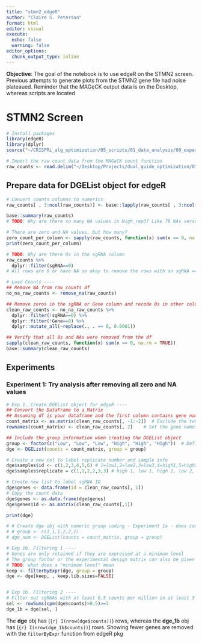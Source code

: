 ```yaml
---
title: "stmn2_edgeR"
author: "Claire S. Peterson"
format: html
editor: visual
execute:
  echo: false
  warning: false
editor_options: 
  chunk_output_type: inline
---
```


**Objective**: The goal of the notebook is to use edgeR on the STMN2 screen. Previous attempts to generate plots from the STMN2 gene file had noise plateaued. Reminder that the MAGeCK output data is on the Desktop, whereas scripts are located 

# STMN2 Screen
```r
# Install packages
library(edgeR)
library(dplyr)
source("~/CRISPRi_alg_optimization/05_scripts/01_data_analysis/00_experiments/clean_preprocess_module.R")
```
```r
# Import the raw count data from the MAGeCK count function
raw_counts <- read.delim("~/Desktop/Projects/dual_guide_optimization/01_sorting-based_screens/stmn2/analysis_method/mageck/initial_mageck_09122024/stmn2_unpaired/results/count/all.count.txt", sep = "\t", header = TRUE)
```

## Prepare data for DGEList object for edgeR
```r
# Convert counts columns to numerics
raw_counts[ , 3:ncol(raw_counts)] <- base::lapply(raw_counts[ , 3:ncol(raw_counts)], as.numeric)

base::summary(raw_counts)
# TODO: Why are there so many NA values in High_rep3? Like 78 NAs versus 16 in other samples.

# There are zero and NA values, but how many?
zero_count_per_column <- sapply(raw_counts, function(x) sum(x == 0, na.rm = TRUE))
print(zero_count_per_column)

# TODO: Why are there 0s in the sgRNA column
raw_counts %>% 
  dplyr::filter(sgRNA==0)
# All rows are 0 or have NA so okay to remove the rows with an sgRNA == 0
```

```r
# Load Counts ----
## Remove NA from raw_counts df
no_na_raw_counts <- remove_na(raw_counts)

## Remove zeros in the sgRNA or Gene column and recode 0s in other columns
clean_raw_counts <- no_na_raw_counts %>% 
  dplyr::filter(!sgRNA==0) %>% 
  dplyr::filter(!Gene==0) %>% 
  dplyr::mutate_all(~replace(., . == 0, 0.0001))

## Verify that all 0s and NAs were removed from the df
sapply(clean_raw_counts, function(x) sum(x == 0, na.rm = TRUE))
base::summary(clean_raw_counts)
```

## Experiments
### Experiment 1: Try analysis after removing all zero and NA values
```r
# Exp 1. Create DGEList object for edgeR ----
## Convert the DataFrame to a Matrix
## Assuming df is your dataframe and the first column contains gene names
count_matrix <- as.matrix(clean_raw_counts[, -1:-2])  # Exclude the two columns with sgRNAs and gene names
rownames(count_matrix) <- clean_raw_counts[, 2]    # Set the gene names as rownames

## Include the group information when creating the DGEList object
group <- factor(c("Low", "Low", "Low", "High", "High", "High"))  # Define your group/condition
dge <- DGEList(counts = count_matrix, group = group)

# Create a new col to label replicate number and sample info 
dge$samples$id <- c(1,2,3,4,5,6) # 1=low1,2=low2,3=low3,4=high1,5=high2,6=high3
dge$samples$replicate = c(1,1,2,2,3,3) # high 1, low 1, high 2, low 2, high 3, low 3

# Create new list to label sgRNA ID
dge$genes <- data.frame(id = clean_raw_counts[, 1])
# Copy the count data 
dge$genes <- as.data.frame(dge$genes)
dge$genes$id <- as.matrix(clean_raw_counts[,1])

print(dge)

# # Create dge obj with numeric group coding - Experiment 1a - does coding by numeric matter? - Ans: No -----
# # group <- c(1,1,1,2,2,2)
# dge_num <- DGEList(counts = count_matrix, group = group)
```

```r
# Exp 1b. Filtering 1 ----
# Genes are only retained if they are expressed at a minimum level
# The group factor or the experimental design matrix can also be given directly to the filterBy Expr function
# TODO: what does a "minimum level" mean
keep <- filterByExpr(dge, group = group)
dge <- dge[keep, , keep.lib.sizes=FALSE]


# Exp 1b. Filtering 2 ----
# Filter out sgRNAs with at least 0.5 counts per million in at least 3 samples. Used CPM since values are standardized for systematic differences in the amount of sequencing between samples
sel <- rowSums(cpm(dge$counts)>0.5)>=3
dge_1b = dge[sel, ]
```

The **dge** obj has (`{r} I(nrow(dge$counts))`) rows, whereas the **dge_1b** obj has (`{r} I(nrow(dge_1b$counts))`) rows. Showing fewer genes are removed with the `filterByExpr` function from edgeR pkg


<!-- ```{r} -->
<!-- # Exp 1b. Plot Filtered sgRNAs ---- -->
<!-- # Plot number of hairpins that could be matched per sample and total for each hairpin across all samples -->
<!-- # Setup arrangement of plots -->
<!-- # par(mfrow = c(2, 1)) -->
<!-- # Plot number of hairpins that could be matched per sample -->
<!-- barplot(colSums(dge$counts),  -->
<!--         las=1, # Make x-axis text label horizontal -->
<!--         main="Counts per index", sub = "From filterByExpr", -->
<!--         col=cols, cedge.names=0.5, cedge.adgeis=0.8) -->
<!-- barplot(colSums(dge_1b$counts), las=1,  -->
<!--         main="Counts per index", sub = "From at least 0.5 counts per million in at least 3 samples", -->
<!--         col=cols, cedge.names=0.5, cedge.adgeis=0.8) -->

<!-- legend("topright", legend=c("Control", "Drug"), col=c(3,4), pch=15) -->
<!-- barplot(rowSums(dge$counts), las=2, main="Counts per sgRNA",  -->
<!--           adgeisnames=FALSE, cedge.adgeis=0.8) -->

<!-- barplot(colSums(dge$counts), las = 2, main = "Counts per index", sub = "From filterByExpr", cex.names = 0.5, cex.axis = 0.8, ylim = c(0, 2e+07)) -->
<!-- barplot(colSums(dge_1b$counts), las = 2, main = "Counts per index", sub = "From at least 0.5 counts per million in at least 3 samples", cex.names = 0.5, cex.axis = 0.8, ylim = c(0, 2e+07)) -->
<!-- ``` -->

<!-- ```{r} -->
<!-- z <- rowSums(cpm(dge$counts)>5)>=15 -->
<!-- cols <- as.numeric(dge$samples$group)+2 -->
<!-- barplot(colSums(dge$counts), las=2, main="Counts per index", -->
<!--           col=cols, cedge.names=0.5, cedge.adgeis=0.8) -->
<!-- legend("topright", legend=c("Control", "Drug"), col=c(3,4), pch=15) -->
<!-- barplot(rowSums(dge$counts), las=2, main="Counts per sgRNA",  -->
<!--           adgeisnames=FALSE, cedge.adgeis=0.8) -->
<!-- # Exp 1b. Normalize ---- -->

<!-- ## Carry out normalization using TMM -->
<!-- dge <- calcNormFactors(dge, method = "TMM") -->
<!-- # dge_num <- calcNormFactors(dge_num, method = "TMM") -->

<!-- # View normalization factors -->
<!-- dge$samples -->
<!-- # dge_num$samples -->

<!-- # Get normalized counts per million (CPM) -->
<!-- normalized_counts <- cpm(dge) -->

<!-- # Plot library sizes before normalization -->
<!-- barplot(dge$samples$lib.size, main = "Library Sizes Before Normalization", ylab = "Library Size") -->

<!-- # Apply normalization and plot normalization factors -->
<!-- dge <- calcNormFactors(dge) -->
<!-- barplot(dge$samples$lib.size * dge$samples$norm.factors, main = "Library Sizes After Normalization", ylab = "Effective Library Size") -->

<!-- base::summary(dge$samples) -->
<!-- ``` -->

<!-- ```{r Exp 1b. I Verify Retainment of Genes of Interest} -->
<!-- # I want to ensure TDP and STMN2 are kept for downstream analysis - if not, then useless ---- -->
<!-- keep <- as.matrix(keep) # Convert keep obj (logical) to a matrix to verify genes of interest are retained -->
<!-- # For genes_removed -->
<!-- genes_removed <- data.frame(Gene = rownames(keep[which(keep == FALSE), , drop = FALSE]),  -->
<!--                             Value = keep[keep == FALSE]) -->
<!-- # For genes_keep -->
<!-- genes_keep <- data.frame(Gene = rownames(keep[which(keep == TRUE), , drop = FALSE]),  -->
<!--                          Value = keep[keep == TRUE]) -->
<!--     # Does the same as the above lines but with cleaner code ---- -->
<!--     # genes_removed <- as.matrix(keep[keep==FALSE]) -->
<!--     # genes_removed <- data.frame(Gene = rownames(genes_removed), Value = genes_removed[,1]) -->
<!--     #  -->
<!--     # genes_keep <- as.matrix(keep[keep==TRUE]) -->
<!--     # genes_keep <- data.frame(Gene = rownames(genes_keep), Value = genes_keep[,1]) -->

<!-- ``` -->



<!-- ### Experiment 2: Evaluate Variation Between Replicates -->
<!-- ```{r Exp 2a. } -->

<!-- ``` -->

<!-- ```{r Exp 2a. Evaluate consistency between replicate samples} -->
<!-- ## Make an MDS plot to visualise relationships between replicate samples -->
<!-- par(mfrow = c(1, 3)) -->
<!-- plotMDS(dge, main = "Larger screen: MDS Plot") -->

<!-- # Begin differential representation analysis We will use GLMs in edgeR in this case since -->
<!-- # the experimental design is a time course with changes expected over time i.e. model is y -->
<!-- # = intercept + slope*time Set up design matrix for GLM -->
<!-- des = model.matrix(~dge$samples$group) # Uncomment to evaluate variation between FACS groups -->
<!-- des -->
<!-- colnames(des)[2] = "Slope" -->
<!-- # Estimate dispersions -->
<!-- xglm = estimateDisp(dge, des) -->
<!-- sqrt(xglm$common.disp) -->

<!-- # Plot BCVs versus abundance -->
<!-- plotBCV(xglm, main = "Larger screen: BCV Plot") -->
<!-- # Fit negative bionomial GLM -->
<!-- fit = glmFit(xglm, des) -->
<!-- # Carry out Likelihood ratio test -->
<!-- lrt = glmLRT(fit, coef = 2) -->
<!-- # Show top ranked sgRNAs from the LRT -->
<!-- topTags(lrt) -->

<!-- # Fit quasi-likelihood GLM -->
<!-- QL_fit <- glmQLFit(dge, des) -->
<!-- # Carry out quasi-likelihood ratio test -->
<!-- qlf <- glmQLFTest(QL_fit, coef = 2) -->
<!-- # Show top ranked sgRNAs -->
<!-- topTags(qlf) -->
<!-- # Select hairpins with FDR < 0.05 to highlight on plot -->
<!-- thresh = 0.005 -->
<!-- top3 = topTags(lrt, n = Inf) -->
<!-- top3ids = top3$table[top3$table$FDR < thresh, 1] -->

<!-- # Plot Slope versus logCPM -->
<!-- plotSmear(lrt, de.tags = top3ids, pch = 20, cex = 0.6, main = "Larger screen: Slope vs logCPM") -->
<!-- abline(h = c(-1, 0, 1), col = c("dodgerblue", "yellow", "dodgerblue"), lty = 2) -->

<!-- ``` -->


<!-- # Experiment 3 - set manual filter to only retain sgRNAs with at least 0.5 counts per million in at least 3 samples and plot the overall number of reads per sample and hairpin in a barplot. Counts per million are used as these values are standardised for systematic differences in the amount of sequencing between different samples, which can be subtantial -->
<!-- ```{r} -->

<!-- # Filter hairpins with low counts -->
<!-- sel = rowSums(cpm(dge$counts) > 0.5) >= 3 -->
<!-- dge_selected = dge[sel, ] -->

<!-- # Plot number of hairpins that could be matched per sample -->
<!-- par(mfrow = c(2, 1)) -->
<!-- barplot(colSums(dge_selected$counts), las = 2, main = "Counts per index", cex.names = 0.5, cex.axis = 0.8, ylim = c(0, 2e+07)) -->
<!-- # Select hairpins from plates run in this screen -->
<!-- sample_info = dge_selected$samples$group -->

<!-- selhp = sample_info == "High" | sample_info == "Low" -->
<!-- # Plot per hairpin totals across all samples -->
<!-- barplot(rowSums(dge_selected$counts[selhp, ]), las = 2, main = "Counts per hairpin", cex.names = 0.5, -->
<!-- cex.axis = 0.8, ylim = c(0, 1500000)) -->
<!-- ``` -->


<!-- ```{r Scratch space} -->

<!-- # Was working through the code below, but thought that another tutorrial would be more helpful since it was on large screens -->

<!-- # Evaluate Variation Between Replicates - Evaluate consistency between replicate samples -------- -->
<!-- # Create a design matrix for GLM analysis -->
<!-- # Estimate and plot sgRNA variation -->
<!-- # Make an MDS plot to visualise relationships between replicate samples -->
<!-- # par(mfrow = c(1, 3)) -->
<!-- # plotMDS(dge, labels = dge$samples$group, col = rep(1:6, times = 3), main = "Another small screen: MDS Plot") -->
<!-- # legend("topright", legend = c("Low 1", "Low 2", "Low 3", "High 1", "High 2", "High 3"), col = 1:6, pch = 15) -->
<!-- # -->
<!-- # # Begin differential representation analysis We will use GLMs in edgeR in this case since -->
<!-- # # there are more than 2 groups Set up design matrix for GLM -->
<!-- # des = model.matrix(~dge$samples$group) -->
<!-- # des -->

<!-- # Subset sgRNAs and samples relevant to the "low" group -->

<!-- ``` -->


<!-- # TODO Try running edgeR on cat parsed files (combine recombinants with hits) -->
<!-- # TODO Try running edgeR on parsed recombinant files -->
<!-- # TODO: Beyond edgeR - group NTC guides as neg ctrls, thus the sgRNA totals across all samples for NTC should be significantly higher than other bars -->
<!-- ```{r} -->
<!-- # Try the exact block above but set the sgRNA column to the gene for unique identificaiton -->
<!-- ``` -->

<!-- ```{r} -->
<!-- # Inspect current data type -->
<!-- class(raw_counts) -->
<!-- str(raw_counts) -->


<!-- # Assuming the first column contains gene names -->
<!-- count_matrix <- as.matrix(raw_counts[, -1:-2])  # Exclude the first column if it has gene names -->
<!-- rownames(count_matrix) <- raw_counts[, 1]    # Set the gene names as rownames -->

<!-- ``` -->

<!-- ## Read alignment/processing -->

<!-- ## Count loading and annotation -->

<!-- ## Filtering and normalization -->

<!-- We next filter out sgRNAs and samples with low numbers of reads. Need a CPM greater than 5 in 15 or more samples to keep sgRNAs, and at least 100,000 reads to keep a given sample. -->

<!-- ### Data exploration -->

<!-- ```{r volcano plot of original sgRNA file, echo=FALSE} -->

<!-- ``` -->

<!-- ### Design matrix -->

<!-- ### Dispersion estimation -->

<!-- ```{r} -->
<!-- #| echo: false -->

<!-- # Try using edgeR -->

<!-- library(edgeR) -->
<!-- library(dplyr) -->

<!-- # load data -->
<!-- raw_counts <- read.delim("/Users/Claire/Library/CloudStorage/Box-Box/MSTP Research Rotations/Summer_2024_Might_Ward_Lab/CRISPRi_alg_optimization/00_references_and_code/files_from_others/00_JH/01_data/00_processed_data/00_mageck_counts/counts/all.count.txt", sep = "\t", header = TRUE) -->


<!-- # TODO: handle duplicate gene names -->
<!-- unique_genes_df <- raw_counts %>% -->
<!-- group_by(Gene) %>% -->
<!--   filter(n() == 1) %>% -->
<!--   ungroup() -->

<!-- rownames(unique_genes_df) <- as.character(unique_genes_df$Gene) -->
<!-- # unique_genes_df$Gene<-NULL -->
<!-- mygroups <- c("Low1","Low1","Low1","High1","High1","High1") -->

<!-- y <- DGEList(counts=unique_genes_df, genes=rownames(unique_genes_df), group = mygroups) -->
<!-- # Filtering and normalization -->
<!-- # There is no purpose in analysing genes that are not expressed in either experimental condition, so genes are first filtered on expression levels. -->
<!-- keep <- filterByExpr(y) -->
<!-- table(keep) -->
<!-- y <- y[keep, , keep.lib.sizes=FALSE] -->
<!-- y <- normLibSizes(y) -->
<!-- plotMDS(y, col=rep(1:2, each=3)) -->
<!-- # Distances on an MDS plot of a DGEList object correspond to leading log-fold-change qbetween each pair of samples. Leading log-fold-change is the root-mean-square average of the largest log2-fold-changes between each pair of samples. Each pair of samples extracted at each time tend to cluster together, suggesting a batch effect. The hrcc treated samples tend to be below the mock samples for each time, suggesting a treatment effect within each time. The two samples at time 1 are less consistent than at times 2 and 3. -->

<!-- y <- calcNormFactors(y) -->
<!-- y <- estimateDisp(y) -->
<!-- et <- exactTest(y) -->

<!-- result_edgeR <- as.data.frame(topTags(et, n=nrow(unique_genes_df))) -->

<!-- table(result_edgeR$FDR < 0.05) -->
<!-- plot(result_edgeR$logFC, -log10(result_edgeR$FDR), col=ifelse(result_edgeR$FDR<0.05,"red","black"),main="FDR volcano plot",xlab="log2FC",ylab="-log10(FDR)") -->
<!-- text(result_edgeR$logFC, -log10(result_edgeR$FDR), labels=result_edgeR$sgRNA) -->
<!-- hist(result_edgeR$PValue, breaks=20, xlab="P-Value", col="royalblue", ylab="Frequency", main="P-value distribution") -->

<!-- ``` -->

<!-- # EdgeR on STMN2 Screen -->

<!-- Goal of this file is to test run the STMN2 screen through the edgeR library in RStudio. The edgeR library is more versatile with user/experimental specifications, but requires a better understanding of the code and functions. -->

<!-- ## Setup -->
<!-- ```{r Install and load the required packages, echo=FALSE, message=FALSE, warning=FALSE} -->
<!-- if (!require("BiocManager", quietly = TRUE)) install.packages("BiocManager") -->
<!-- BiocManager::install("edgeR") -->
<!-- BiocManager::install("GenomicAlignments") -->
<!-- BiocManager::install("Rsubread") -->
<!-- BiocManager::install("Biostrings") -->
<!-- BiocManager::install("AnnotationDbi") -->
<!-- BiocManager::install("org.Hs.eg.db") -->
<!-- install.packages("ggplot2") -->
<!-- install.packages("DT") -->
<!-- install.packages("ggrepel") -->
<!-- install.packages("RColorBrewer") -->
<!-- BiocManager::install("GO.db") -->

<!-- library(edgeR) -->
<!-- library(GenomicAlignments) -->
<!-- library(Rsubread) -->
<!-- library(Biostrings) -->
<!-- library(AnnotationDbi) -->
<!-- library(org.Hs.eg.db) -->
<!-- library(ggplot2) -->
<!-- library(DT) -->
<!-- library(ggrepel) -->
<!-- library(RColorBrewer) -->
<!-- library(GO.db) -->
<!-- ``` -->
<!-- ## Create Necessary Directories -->

<!-- ```{r echo=FALSE, message=FALSE} -->
<!-- dir.create("./index") -->
<!-- dir.create("./RData") -->
<!-- dir.create("./tables") -->
<!-- dir.create("./figures") -->
<!-- ``` -->

<!-- ## Counting the sgRNAs with RSubread -->

<!-- To count the sgRNAs, we must first load the human dual-guide sgRNA library, and subsequently, convert it into the FASTA format to construct an index for alignment. To do that we use `DNAStringSet` and `writeXStringSet` functions from `GenomicAlignments` Bioconductor package. -->

<!-- ```{r, echo=FALSE, message=FALSE} -->

<!-- guide_library <- read.delim("library/20200513_library_1_2_unbalanced_dJR051_simpleRmG.txt") -->

<!-- # Re-order columns -->
<!-- guide_library <- guide_library %>% dplyr::select(Gene, id, gRNA.sequence) -->
<!-- guide_library[1:2 ,] -->

<!-- sgRNAs <- Biostrings::DNAStringSet(guide_library$gRNA.sequence) -->
<!-- names(sgRNAs) <- guide_library$id -->
<!-- sgRNAs -->

<!-- Biostrings::writeXStringSet(sgRNAs, file = "./index/library.fa") -->
<!-- ``` -->

<!-- ## Build an index -->

<!-- Build an index of sgRNA library with `buildindex` function from `RSubread` package -->

<!-- ```{r, echo=FALSE} -->

<!-- Rsubread::buildindex("./index/library", "./index/library.fa", indexSplit = FALSE) -->
<!-- ``` -->

<!-- ## Align the FASTQ files -->

<!-- Next step is to align the sequencing files with `align` function from `RSubread` and count the reads with `readGAlignments` function in `GenomicAlignments`. -->

<!-- The subsequent phase involves aligning the sequencing files ([FASTQ files](https://github.com/goknurginer/Analysing-CRISPR-screens-with-edgeR/tree/main/fasqfiles)) using the `align` function from `RSubread` and counting the reads for each sgRNA using the `readGAlignments` function in `GenomicAlignments`. -->

<!-- ```{r} -->
<!-- fastqs <- dir(path = "./fastq_files", pattern = "*.fastq.gz", full.names = TRUE) -->
<!-- counts <- list() -->
<!-- mapping_results <- list() -->
<!-- for (i in 1:length(fastqs)) { -->
<!--     mapping_results[[i]] <- align("./index/GeCKO", fastqs[i], output_file = gsub(".fastq.gz", -->
<!--         ".bam", fastqs[i]), nthreads = 4, unique = TRUE, nBestLocations = 1, type = "DNA", -->
<!--         TH1 = 1, maxMismatches = 0, indels = 0) -->
<!--     temp <- readGAlignments(gsub(".fastq.gz", ".bam", fastqs[i])) -->
<!--     counts[[i]] <- data.frame(table(seqnames(temp[width(temp) == "20"])), row.names = "Var1") -->
<!-- } -->
<!-- my_counts <- do.call(cbind, counts) -->
<!-- colnames(my_counts) <- c("Control_1", "Control_2", "ToxA_1", "ToxA_2", "ToxB_1", -->
<!--     "ToxB_2") -->
<!-- write.table(my_counts, "my_counts.txt") -->
<!-- ``` -->

<!-- ## Try processAmplicons function -->

<!-- ```{r} -->
<!-- library(edgeR) -->
<!-- edgeR::processAmplicons(readfile = "hits.JH8105_1_S1_L001_R1_001.fastq", readfile2 = "hits.JH8105_1_S1_L001_R2_001.fastq" ) -->
<!-- ``` -->

<!-- **Note: `processAmplicons` requires multiplexed FASTQ files....** -->

<!-- # QC of FASTQ Files -->

<!-- ```{r} -->
<!-- # Install and load required packages -->
<!-- if (!requireNamespace("BiocManager", quietly = TRUE)) -->
<!--     install.packages("BiocManager") -->
<!-- BiocManager::install(c("ShortRead", "fastqcr")) -->

<!-- library(ShortRead) -->
<!-- library(fastqcr) -->

<!-- # Define the path to your FASTQ files -->
<!-- fastq_path <- "/Users/claireps/Desktop/CRISPR_dual-guide_20240820/2_seqs_post_parsing/seqs_post_cat" -->

<!-- # List all FASTQ files -->
<!-- fastq_files <- list.files(fastq_path, pattern = "*.fastq.gz$", full.names = TRUE) -->

<!-- # Run FastQC on all FASTQ files -->
<!-- fastqc(fq.dir = fastq_path, qc.dir = "qc_results") -->

<!-- # Aggregate QC results -->
<!-- qc <- qc_aggregate("qc_results") -->

<!-- # View QC summary -->
<!-- qc_summary(qc) -->

<!-- ``` -->

<!-- # Preprocessing and Trimming Reads - assume that parser file does this -->

<!-- ```{r} -->
<!-- # Install and load the Cutadapt tool via the 'cutadapt' package -->
<!-- # Since Cutadapt is not available in R, use system calls or external tools -->
<!-- # Example using the 'system' command in R -->

<!-- # Define adapter sequences (modify according to your data) -->

<!-- # TODO: What is the adapter sequence? -->
<!-- adapter_seq <- "AGATCGGAAGAGCACACGTCTGAACTCCAGTCAC" -->

<!-- # Loop through FASTQ files and trim adapters -->
<!-- for (fq_file in fastq_files) { -->
<!--   trimmed_fq <- sub(".fastq.gz$", "_trimmed.fastq.gz", fq_file) -->
<!--   system(paste("cutadapt -a", adapter_seq, "-o", trimmed_fq, fq_file)) -->
<!-- } -->

<!-- ``` -->

<!-- # **Extracting Guide RNA Sequences** -->

<!-- ```{r} -->
<!-- # Load Biostrings for sequence manipulation -->
<!-- BiocManager::install("Biostrings") -->
<!-- library(Biostrings) -->

<!-- # Define guide RNA position -->
<!-- guide_start <- 21    # Starting position (adjust as needed) -->
<!-- guide_length <- 20   # Length of the gRNA -->

<!-- extract_guides <- function(fastq_file, guide_start, guide_length) { -->
<!--   # Read FASTQ file -->
<!--   fq <- readFastq(fastq_file) -->

<!--   # Extract sequences -->
<!--   seqs <- sread(fq) -->

<!--   # Extract guide sequences -->
<!--   guides <- subseq(seqs, start = guide_start, width = guide_length) -->

<!--   # Convert to character vector -->
<!--   as.character(guides) -->
<!-- } -->

<!-- # Apply the function to all trimmed FASTQ files -->
<!-- trimmed_fastq_files <- list.files(fastq_path, pattern = "_trimmed.fastq.gz$", full.names = TRUE) -->
<!-- guide_sequences <- lapply(trimmed_fastq_files, extract_guides, guide_start, guide_length) -->

<!-- # Name the list elements with sample names -->
<!-- names(guide_sequences) <- basename(trimmed_fastq_files) -->

<!-- ``` -->

<!-- # **Mapping Guides to Reference Library** -->

<!-- ```{r} -->
<!-- # Load your guide RNA reference library -->
<!-- # Assuming a CSV file with 'GuideSeq' and 'GuideID' columns -->
<!-- guide_library <- read.delim("/Users/claireps/Desktop/CRISPR_dual-guide_20240820/0_references_and_code/library_design/20200513_library_1_2_unbalanced_dJR051_simpleRmG[70].txt", sep = "\t", stringsAsFactors = FALSE) -->

<!-- # Create a named vector for guide sequences -->
<!-- guide_reference <- setNames(guide_library$id, guide_library$gRNA.sequence) -->

<!-- # Create a function to map and count guides -->
<!-- count_guides <- function(guides, guide_reference) { -->
<!--   # Match guides to reference -->
<!--   matched_guides <- guide_reference[guides] -->

<!--   # Remove NA values (unmatched guides) -->
<!--   matched_guides <- matched_guides[!is.na(matched_guides)] -->

<!--   # Count occurrences -->
<!--   guide_counts <- table(matched_guides) -->

<!--   # Return as a named vector -->
<!--   as.integer(guide_counts) -->
<!-- } -->

<!-- # Apply the counting function to each sample -->
<!-- counts_list <- lapply(fastq_files, count_guides, guide_reference) -->

<!-- # Create a count matrix -->
<!-- guide_ids <- unique(unlist(lapply(counts_list, names))) -->
<!-- count_matrix <- do.call(cbind, lapply(counts_list, function(x) { -->
<!--   counts <- setNames(x, names(x)) -->
<!--   counts[guide_ids] <- counts[guide_ids] -->
<!--   counts -->
<!-- })) -->
<!-- rownames(count_matrix) <- guide_ids -->
<!-- colnames(count_matrix) <- names(counts_list) -->

<!-- # Replace NAs with zeros -->
<!-- count_matrix[is.na(count_matrix)] <- 0 -->
<!-- ``` -->

<!-- # **Counting Reads per Guide** -->

<!-- # **Differential Abundance Analysis** -->

<!-- # **Mapping Guides to Genes and Interpretation** -->

<!-- ```{r} -->
<!-- rawdata <- read.delim("/Users/claireps/Downloads/count-selected/all.count.txt", sep = "\t", check.names=FALSE, stringsAsFactors=FALSE) -->
<!-- normdata <- read.delim("/Users/claireps/Downloads/count-selected/all.count_normalized.txt", sep = "\t", check.names=FALSE, stringsAsFactors=FALSE) -->

<!-- head(rawdata) -->
<!-- str(rawdata) -->
<!-- # Looks like the columns with the counts are a character, need to convert to numeric type -->

<!-- # Specify the columns you want to convert -->
<!-- cols_to_convert <- c("Low_rep1", "Low_rep2", "Low_rep3", "High_rep1", -->
<!-- "High_rep2", "High_rep3") -->

<!-- # Convert specified columns to numeric -->
<!-- rawdata[cols_to_convert] <- lapply(rawdata[cols_to_convert], as.numeric) -->
<!-- normdata[cols_to_convert] <- lapply(normdata[cols_to_convert], as.numeric) -->

<!-- # Loop through each numeric column and create a histogram -->
<!-- for (col in names(df)) { -->
<!--   if (is.numeric(df[[col]])) { -->
<!--     hist(df[[col]], main = paste("Histogram of", col), xlab = col, col = "skyblue") -->
<!--   } -->
<!-- } -->

<!-- # Count the number of 0 values in each column -->
<!-- zero_count_per_column <- sapply(rawdata, function(x) sum(x == 0, na.rm = TRUE)) -->
<!-- norm.zero_count_per_column <- sapply(normdata, function(x) sum(x == 0, na.rm = TRUE)) -->

<!-- # View the result -->
<!-- zero_count_per_column -->
<!-- norm.zero_count_per_column -->
<!-- # Total number of 0 values in the entire dataframe -->
<!-- total_zero_count <- sum(df == 0) -->


<!-- # TODO: remove zeros from sgRNA column -->
<!-- # TODO: remove zeros from Gene column -->

<!-- remove_zeros <- function(df) { -->
<!--   # Use rowSums to check for zeros or NAs in each row and keep rows without them -->
<!--   df_clean <- df[rowSums(df == 0) == 0, ] -->
<!--   return(df_clean) -->
<!-- } -->
<!-- remove_NA <- function(df) { -->
<!--   # Use rowSums to check for zeros or NAs in each row and keep rows without them -->
<!--   df_clean <- df[rowSums(is.na(df)) == 0, ] -->
<!--   return(df_clean) -->
<!-- } -->
<!-- remove_zeros_and_NA <- function(df) { -->
<!--   # Use rowSums to check for zeros or NAs in each row and keep rows without them -->
<!--   df_clean <- df[rowSums(df == 0 | is.na(df)) == 0, ] -->
<!--   return(df_clean) -->
<!-- } -->
<!-- df_no_zero <- remove_zeros(rawdata) -->
<!-- df_no_NA <- remove_NA(rawdata) -->
<!-- df_clean <- remove_zeros_and_NA(rawdata) -->

<!-- # View the total count -->
<!-- total_zero_count -->
<!-- library(edgeR) -->
<!-- y <- DGEList(counts=df_clean[,3:8], genes=df_clean[,1:2]) -->
<!-- ``` -->

<!-- # Try from the edgeR User Documentation File -->

<!-- ## Import and Sequence Processing -->

<!-- ```{r seq processing, echo=FALSE} -->
<!-- library(edgeR) -->
<!-- library(dplyr) -->
<!-- sgrna_counts <- read.delim("/Users/claireps/Desktop/dual_guide_optimization/01_sorting-based_screens/stmn2/analysis_method/mageck/initial_mageck_09122024/stmn2_unpaired/results/count/all.count.txt", sep = "\t") -->

<!-- sgrna_counts[,3:8] <- lapply(sgrna_counts[,3:8], as.numeric) -->

<!-- # Specify the columns you want to convert -->
<!-- cols_to_convert <- c("Low_rep1", "Low_rep2", "Low_rep3", "High_rep1", -->
<!-- "High_rep2", "High_rep3") -->

<!-- # Convert specified columns to numeric -->
<!-- rawdata[cols_to_convert] <- lapply(rawdata[cols_to_convert], as.numeric) -->

<!-- # Loop through each numeric column and create a histogram -->
<!-- for (col in names(df)) { -->
<!--   if (is.numeric(df[[col]])) { -->
<!--     hist(df[[col]], main = paste("Histogram of", col), xlab = col, col = "skyblue") -->
<!--   } -->
<!-- } -->
<!-- ``` -->

<!-- ### Get Summary Statistics from the Counts File -->

<!-- ```{r} -->

<!-- summary.data.frame(sgrna_counts) -->
<!-- ``` -->

<!-- ```{r} -->
<!-- counts.matrix <- lapply(sgrna_counts[,3:8], as.numeric) -->
<!-- output <- matrix(unlist(counts.matrix), ncol = 6, byrow = TRUE) -->


<!-- genes <- sgrna_counts %>% -->
<!--   dplyr::select(sgRNA, Gene) -->
<!-- genes <- base::as.data.frame(genes) -->
<!-- ``` -->

<!-- The `processAmplicons` function requires a barcode and a hairpin file. Because I don't know what a barcode file is, i will bypass this step and use the count table output from the MAGeCK algorithm. -->

<!-- ## Count loading and annotation -->

<!-- ```{r, echo=FALSE} -->
<!-- DGEList(counts = output, genes = genes) -->

<!-- ``` -->


<!-- # Ignore - from Biostats -->
<!-- ```{r} -->
<!-- # Set the seed for reproducibility -->
<!-- set.seed(123) -->

<!-- # Generate data for hours of Netflix watched (between 0 to 20 hours per week) -->
<!-- netflix_hours <- runif(100, min = 0, max = 20) -->

<!-- # Simulate a negative correlation between Netflix hours and number of workouts -->
<!-- # For simplicity, assume that the number of workouts decreases as Netflix hours increase -->
<!-- workouts <- round(15 - 0.5 * netflix_hours + rnorm(100, mean = 0, sd = 2), 0) -->

<!-- # Ensure that the number of workouts is non-negative -->
<!-- workouts[workouts < 0] <- 0 -->

<!-- # Create a data frame -->
<!-- data <- data.frame( -->
<!--   Netflix_Hours = netflix_hours, -->
<!--   Workouts_Completed = workouts -->
<!-- ) -->

<!-- # Show the first few rows of the data -->
<!-- head(data) -->

<!-- # Optionally, visualize the relationship -->
<!-- plot(data$Netflix_Hours, data$Workouts_Completed, -->
<!--      xlab = "Hours of Netflix Watched", -->
<!--      ylab = "Number of Workouts Completed", -->
<!--      main = "Relationship Between Netflix Hours and Workouts Completed", -->
<!--      pch = 19) -->
<!-- abline(lm(Workouts_Completed ~ Netflix_Hours, data = data), col = "red") -->
<!-- stats::cor.test(data$Workouts_Completed, data$Netflix_Hours) -->

<!-- ``` -->

